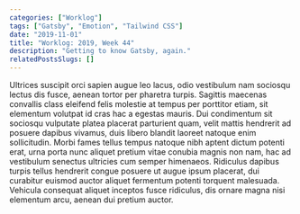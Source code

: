 ```yaml
---
categories: ["Worklog"]
tags: ["Gatsby", "Emotion", "Tailwind CSS"]
date: "2019-11-01"
title: "Worklog: 2019, Week 44"
description: "Getting to know Gatsby, again."
relatedPostsSlugs: []
---
```


Ultrices suscipit orci sapien augue leo lacus, odio vestibulum nam sociosqu lectus dis fusce, aenean tortor per pharetra turpis. Sagittis maecenas convallis class eleifend felis molestie at tempus per porttitor etiam, sit elementum volutpat id cras hac a egestas mauris. Dui condimentum sit sociosqu vulputate platea placerat parturient quam, velit mattis hendrerit ad posuere dapibus vivamus, duis libero blandit laoreet natoque enim sollicitudin. Morbi fames tellus tempus natoque nibh aptent dictum potenti erat, urna porta nunc aliquet pretium vitae conubia magnis non nam, hac ad vestibulum senectus ultricies cum semper himenaeos. Ridiculus dapibus turpis tellus hendrerit congue posuere ut augue ipsum placerat, dui curabitur euismod auctor aliquet fermentum potenti torquent malesuada. Vehicula consequat aliquet inceptos fusce ridiculus, dis ornare magna nisi elementum arcu, aenean dui pretium auctor.
